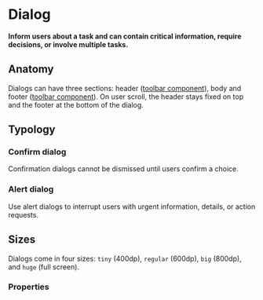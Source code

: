 # Dialog

**Inform users about a task and can contain critical information, require decisions, or involve multiple tasks.**

<DemoBlock orientation="horizontal" demo="default" hasPlayButton />

## Anatomy

Dialogs can have three sections: header ([toolbar component](/product/components/toolbar)), body and footer ([toolbar component](/product/components/toolbar)).
On user scroll, the header stays fixed on top and the footer at the bottom of the dialog.

## Typology

### Confirm dialog

Confirmation dialogs cannot be dismissed until users confirm a choice.

<DemoBlock orientation="horizontal" demo="confirm" hasPlayButton />

### Alert dialog

Use alert dialogs to interrupt users with urgent information, details, or action requests.

<DemoBlock orientation="horizontal" demo="alert" hasPlayButton />

## Sizes

Dialogs come in four sizes: `tiny` (400dp), `regular` (600dp), `big` (800dp), and `huge` (full screen).

<DemoBlock orientation="horizontal" demo="sizes" hasPlayButton />

### Properties

<PropTable component="Dialog" />
